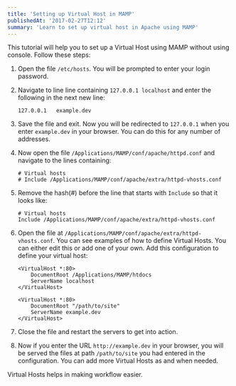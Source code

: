 ```yaml
---
title: 'Setting up Virtual Host in MAMP'
publishedAt: '2017-02-27T12:12'
summary: 'Learn to set up virtual host in Apache using MAMP'
---
```


This tutorial will help you to set up a Virtual Host using MAMP without using console. Follow these steps:

1. Open the file `/etc/hosts`. You will be prompted to enter your login password.
2. Navigate to line line containing `127.0.0.1 localhost` and enter the following in the next new line:
   ```
   127.0.0.1   example.dev
   ```
3. Save the file and exit. Now you will be redirected to `127.0.0.1` when you enter `example.dev` in your browser.
   You can do this for any number of addresses.
4. Now open the file `/Applications/MAMP/conf/apache/httpd.conf` and navigate to the lines containing:
   ```apacheconf
   # Virtual hosts
   # Include /Applications/MAMP/conf/apache/extra/httpd-vhosts.conf
   ```
5. Remove the hash(#) before the line that starts with `Include` so that it looks like:
   ```apacheconf
   # Virtual hosts
   Include /Applications/MAMP/conf/apache/extra/httpd-vhosts.conf
   ```
6. Open the file at `/Applications/MAMP/conf/apache/extra/httpd-vhosts.conf`.
   You can see examples of how to define Virtual Hosts. You can either edit this or add one of your own.
   Add this configuration to define your virtual host:

   ```apacheconf
   <VirtualHost *:80>
       DocumentRoot /Applications/MAMP/htdocs
       ServerName localhost
   </VirtualHost>

   <VirtualHost *:80>
       DocumentRoot "/path/to/site"
       ServerName example.dev
   </VirtualHost>
   ```

7. Close the file and restart the servers to get into action.
8. Now if you enter the URL `http://example.dev` in your browser,
   you will be served the files at path `/path/to/site` you had entered in the configuration.
   You can add more Virtual Hosts as and when needed.

Virtual Hosts helps in making workflow easier.
